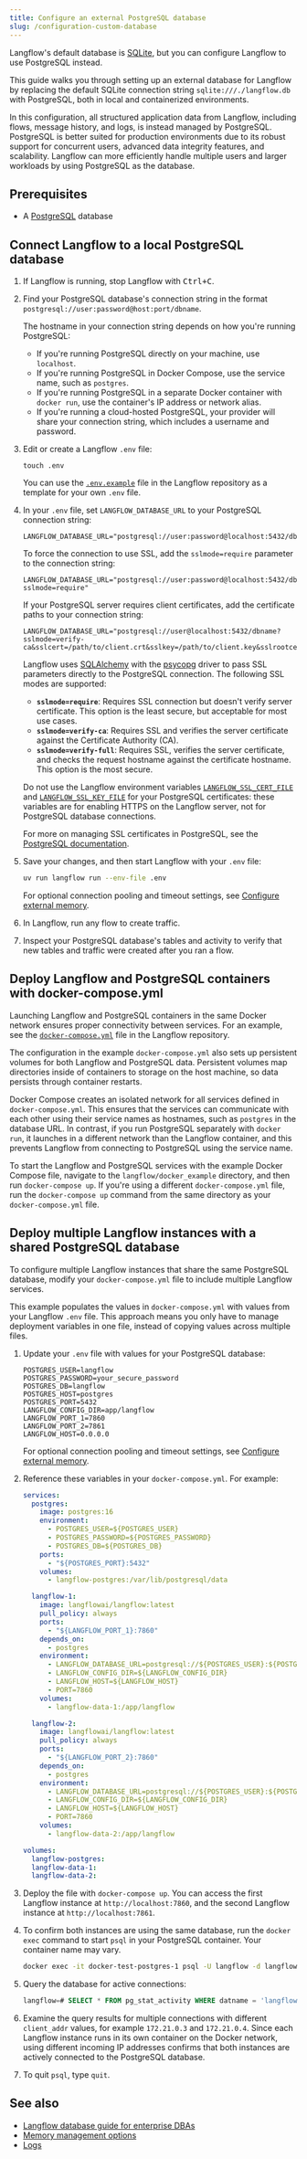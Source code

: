 ```yaml
---
title: Configure an external PostgreSQL database
slug: /configuration-custom-database
---
```


Langflow's default database is [SQLite](https://www.sqlite.org/docs.html), but you can configure Langflow to use PostgreSQL instead.

This guide walks you through setting up an external database for Langflow by replacing the default SQLite connection string `sqlite:///./langflow.db` with PostgreSQL, both in local and containerized environments.

In this configuration, all structured application data from Langflow, including flows, message history, and logs, is instead managed by PostgreSQL.
PostgreSQL is better suited for production environments due to its robust support for concurrent users, advanced data integrity features, and scalability.
Langflow can more efficiently handle multiple users and larger workloads by using PostgreSQL as the database.

## Prerequisites

- A [PostgreSQL](https://www.pgadmin.org/download/) database

## Connect Langflow to a local PostgreSQL database

1. If Langflow is running, stop Langflow with <kbd>Ctrl+C</kbd>.

2. Find your PostgreSQL database's connection string in the format `postgresql://user:password@host:port/dbname`.

    The hostname in your connection string depends on how you're running PostgreSQL:

    - If you're running PostgreSQL directly on your machine, use `localhost`.
    - If you're running PostgreSQL in Docker Compose, use the service name, such as `postgres`.
    - If you're running PostgreSQL in a separate Docker container with `docker run`, use the container's IP address or network alias.
    - If you're running a cloud-hosted PostgreSQL, your provider will share your connection string, which includes a username and password.

3. Edit or create a Langflow `.env` file:

    ```
    touch .env
    ```

    You can use the [`.env.example`](https://github.com/langflow-ai/langflow/blob/main/.env.example) file in the Langflow repository as a template for your own `.env` file.

4. In your `.env` file, set `LANGFLOW_DATABASE_URL` to your PostgreSQL connection string:

    ```text
    LANGFLOW_DATABASE_URL="postgresql://user:password@localhost:5432/dbname"
    ```

    To force the connection to use SSL, add the `sslmode=require` parameter to the connection string:

    ```text
    LANGFLOW_DATABASE_URL="postgresql://user:password@localhost:5432/dbname?sslmode=require"
    ```

    If your PostgreSQL server requires client certificates, add the certificate paths to your connection string:

    ```text
    LANGFLOW_DATABASE_URL="postgresql://user@localhost:5432/dbname?sslmode=verify-ca&sslcert=/path/to/client.crt&sslkey=/path/to/client.key&sslrootcert=/path/to/ca.crt"
    ```

    Langflow uses [SQLAlchemy](https://www.sqlalchemy.org/) with the [psycopg](https://www.psycopg.org/) driver to pass SSL parameters directly to the PostgreSQL connection. The following SSL modes are supported:

    - **`sslmode=require`**: Requires SSL connection but doesn't verify server certificate. This option is the least secure, but acceptable for most use cases.
    - **`sslmode=verify-ca`**: Requires SSL and verifies the server certificate against the Certificate Authority (CA).
    - **`sslmode=verify-full`**: Requires SSL, verifies the server certificate, and checks the request hostname against the certificate hostname. This option is the most secure.

    Do not use the Langflow environment variables [`LANGFLOW_SSL_CERT_FILE`](/environment-variables#server) and [`LANGFLOW_SSL_KEY_FILE`](/environment-variables#server) for your PostgreSQL certificates: these variables are for enabling HTTPS on the Langflow server, not for PostgreSQL database connections.

    For more on managing SSL certificates in PostgreSQL, see the [PostgreSQL documentation](https://www.postgresql.org/docs/9.1/ssl-tcp.html).

5. Save your changes, and then start Langflow with your `.env` file:

    ```bash
    uv run langflow run --env-file .env
    ```

    For optional connection pooling and timeout settings, see [Configure external memory](/memory#configure-external-memory).

6. In Langflow, run any flow to create traffic.

7. Inspect your PostgreSQL database's tables and activity to verify that new tables and traffic were created after you ran a flow.

## Deploy Langflow and PostgreSQL containers with docker-compose.yml

Launching Langflow and PostgreSQL containers in the same Docker network ensures proper connectivity between services.
For an example, see the [`docker-compose.yml`](https://github.com/langflow-ai/langflow/blob/main/docker_example/docker-compose.yml) file in the Langflow repository.

The configuration in the example `docker-compose.yml` also sets up persistent volumes for both Langflow and PostgreSQL data.
Persistent volumes map directories inside of containers to storage on the host machine, so data persists through container restarts.

Docker Compose creates an isolated network for all services defined in `docker-compose.yml`. This ensures that the services can communicate with each other using their service names as hostnames, such as `postgres` in the database URL.
In contrast, if you run PostgreSQL separately with `docker run`, it launches in a different network than the Langflow container, and this prevents Langflow from connecting to PostgreSQL using the service name.

To start the Langflow and PostgreSQL services with the example Docker Compose file, navigate to the `langflow/docker_example` directory, and then run `docker-compose up`.
If you're using a different `docker-compose.yml` file, run the `docker-compose up` command from the same directory as your `docker-compose.yml` file.

## Deploy multiple Langflow instances with a shared PostgreSQL database

To configure multiple Langflow instances that share the same PostgreSQL database, modify your `docker-compose.yml` file to include multiple Langflow services.

This example populates the values in `docker-compose.yml` with values from your Langflow `.env` file.
This approach means you only have to manage deployment variables in one file, instead of copying values across multiple files.

1. Update your `.env` file with values for your PostgreSQL database:

    ```text
    POSTGRES_USER=langflow
    POSTGRES_PASSWORD=your_secure_password
    POSTGRES_DB=langflow
    POSTGRES_HOST=postgres
    POSTGRES_PORT=5432
    LANGFLOW_CONFIG_DIR=app/langflow
    LANGFLOW_PORT_1=7860
    LANGFLOW_PORT_2=7861
    LANGFLOW_HOST=0.0.0.0
    ```

    For optional connection pooling and timeout settings, see [Configure external memory](/memory#configure-external-memory).

2. Reference these variables in your `docker-compose.yml`.
For example:

    ```yaml
    services:
      postgres:
        image: postgres:16
        environment:
          - POSTGRES_USER=${POSTGRES_USER}
          - POSTGRES_PASSWORD=${POSTGRES_PASSWORD}
          - POSTGRES_DB=${POSTGRES_DB}
        ports:
          - "${POSTGRES_PORT}:5432"
        volumes:
          - langflow-postgres:/var/lib/postgresql/data

      langflow-1:
        image: langflowai/langflow:latest
        pull_policy: always
        ports:
          - "${LANGFLOW_PORT_1}:7860"
        depends_on:
          - postgres
        environment:
          - LANGFLOW_DATABASE_URL=postgresql://${POSTGRES_USER}:${POSTGRES_PASSWORD}@${POSTGRES_HOST}:${POSTGRES_PORT}/${POSTGRES_DB}
          - LANGFLOW_CONFIG_DIR=${LANGFLOW_CONFIG_DIR}
          - LANGFLOW_HOST=${LANGFLOW_HOST}
          - PORT=7860
        volumes:
          - langflow-data-1:/app/langflow

      langflow-2:
        image: langflowai/langflow:latest
        pull_policy: always
        ports:
          - "${LANGFLOW_PORT_2}:7860"
        depends_on:
          - postgres
        environment:
          - LANGFLOW_DATABASE_URL=postgresql://${POSTGRES_USER}:${POSTGRES_PASSWORD}@${POSTGRES_HOST}:${POSTGRES_PORT}/${POSTGRES_DB}
          - LANGFLOW_CONFIG_DIR=${LANGFLOW_CONFIG_DIR}
          - LANGFLOW_HOST=${LANGFLOW_HOST}
          - PORT=7860
        volumes:
          - langflow-data-2:/app/langflow

    volumes:
      langflow-postgres:
      langflow-data-1:
      langflow-data-2:
    ```

3. Deploy the file with `docker-compose up`.
You can access the first Langflow instance at `http://localhost:7860`, and the second Langflow instance at `http://localhost:7861`.

4. To confirm both instances are using the same database, run the `docker exec` command to start `psql` in your PostgreSQL container.
Your container name may vary.

    ```bash
    docker exec -it docker-test-postgres-1 psql -U langflow -d langflow
    ```

5. Query the database for active connections:

    ```sql
    langflow=# SELECT * FROM pg_stat_activity WHERE datname = 'langflow';
    ```

6. Examine the query results for multiple connections with different `client_addr` values, for example `172.21.0.3` and `172.21.0.4`.
Since each Langflow instance runs in its own container on the Docker network, using different incoming IP addresses confirms that both instances are actively connected to the PostgreSQL database.

7. To quit `psql`, type `quit`.

## See also

* [Langflow database guide for enterprise DBAs](/enterprise-database-guide)
* [Memory management options](/memory)
* [Logs](/logging)